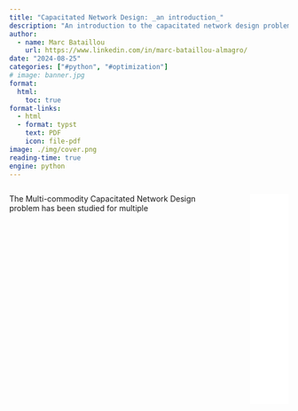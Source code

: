 ```yaml
---
title: "Capacitated Network Design: _an introduction_"
description: "An introduction to the capacitated network design problem in *Python*."
author:
  - name: Marc Bataillou
    url: https://www.linkedin.com/in/marc-bataillou-almagro/
date: "2024-08-25"
categories: ["#python", "#optimization"]
# image: banner.jpg
format:
  html:
    toc: true
format-links:
  - html
  - format: typst
    text: PDF
    icon: file-pdf
image: ./img/cover.png
reading-time: true
engine: python
---
```



:::: {.columns}

::: {.column width="80%"}
The Multi-commodity Capacitated Network Design problem has been studied for multiple

:::

::: {.column width="4%"}
:::

::: {.column width="15%"}
![](img/dynamic-graph.html){width=300% height=10cm}
:::
::::
